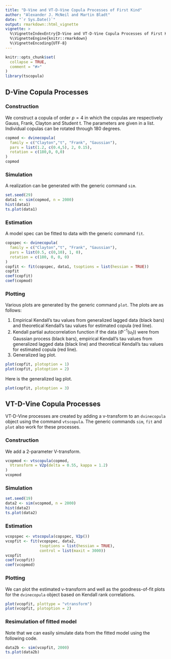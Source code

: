 ```yaml
---
title: "D-Vine and VT-D-Vine Copula Processes of First Kind"
author: "Alexander J. McNeil and Martin Bladt"
date: "`r Sys.Date()`"
output: rmarkdown::html_vignette
vignette: >
  %\VignetteIndexEntry{D-Vine and VT-D-Vine Copula Processes of First Kind}
  %\VignetteEngine{knitr::rmarkdown}
  %\VignetteEncoding{UTF-8}
---
```


```r
knitr::opts_chunk$set(
  collapse = TRUE,
  comment = "#>"
)
library(tscopula)
```

## D-Vine Copula Processes

### Construction

We construct a copula of order $p = 4$ in which the copulas are respectively Gauss, Frank, Clayton and Student t. The parameters are given in a list. Individual copulas can be rotated through 180 degrees.

```r
copmod <- dvinecopula(
  family = c("Clayton","t", "Frank", "Gaussian"),
  pars = list(1.2, c(0.4,5), 2, 0.15),
  rotation = c(180,0, 0,0)
)
copmod
```

### Simulation

A realization can be generated with the generic command `sim`.

```r
set.seed(29)
data1 <- sim(copmod, n = 2000)
hist(data1)
ts.plot(data1)
```

### Estimation 

A model spec can be fitted to data with the generic command `fit`.

```r
copspec <- dvinecopula(
  family = c("Clayton","t", "Frank", "Gaussian"),
  pars = list(0.5, c(0,10), 1, 0),
  rotation = c(180, 0, 0, 0)
)
copfit <- fit(copspec, data1, tsoptions = list(hessian = TRUE))
copfit
coef(copfit)
coef(copmod)
```

### Plotting

Various plots are generated by the generic command `plot`. The plots are as follows:

1. Empirical Kendall's tau values from generalized lagged data (black bars) and theoretical Kendall's tau values for estimated copula (red line).
2. Kendall partial autocorrelation function if the data $(\Phi^{-1}(u_t))$ were from Gaussian process (black bars), empirical Kendall's tau values from generalized lagged data (black line) and theoretical Kendall's tau values for estimated copula (red line).
3. Generalized lag plot.

```r
plot(copfit, plotoption = 1)
plot(copfit, plotoption = 2)
```

Here is the generalized lag plot.

```r
plot(copfit, plotoption = 3)
```

## VT-D-Vine Copula Processes

VT-D-Vine processes are created by adding a v-transform to an `dvinecopula` object using the command `vtscopula`. The generic commands `sim`, `fit` and `plot` also work for these processes.

### Construction

We add a 2-parameter V-transform.

```r
vcopmod <- vtscopula(copmod,
  Vtransform = V2p(delta = 0.55, kappa = 1.2)
)
vcopmod
```

### Simulation

```r
set.seed(19)
data2 <- sim(vcopmod, n = 2000)
hist(data2)
ts.plot(data2)
```

### Estimation

```r
vcopspec <- vtscopula(copspec, V2p())
vcopfit <- fit(vcopspec, data2, 
               tsoptions = list(hessian = TRUE),
               control = list(maxit = 3000))
vcopfit
coef(vcopfit)
coef(vcopmod)
```

### Plotting

We can plot the estimated v-transform and well as the goodness-of-fit plots for the `dvinecopula` object based on Kendall rank correlations.

```r
plot(vcopfit, plottype = "vtransform")
plot(vcopfit, plotoption = 2)
```

### Resimulation of fitted model

Note that we can easily simulate data from the fitted model using the following code.

```r
data2b <- sim(vcopfit, 2000)
ts.plot(data2b)
```


